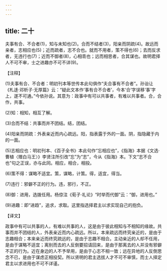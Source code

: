```yaml
---
---
---
```

title: 二十
---



夫事有合、不合者(1)，知与未知也(2)。合而不结者(3)，阳亲而阴疏(4)。故远而亲者，志相应也(5)；近而疏者，志不合也。就而不用者，策不得也(6)；去而反求者，无违行也(7)；近而不御者(8)，心相乖也；远而相思者，合其谋也。故明君择人不可不审，士之进趣亦不可不详(9)。

【注释】

(1)夫事有合、不合者：明初刊本等世传本此句俱作“夫合事有不合者”。孙诒让《札迻·邓析子·无厚篇》云：“疑此文本作‘事有合不合者’，今本‘合’字误移‘事’字上，遂不可通。”今依孙说。其意为：政事中有可以共事者，有难以共事者。合，合作，共事。

(2)知：相知，相互了解。

(3)合而不结：共事而并不团结。结，团结。

(4)阳亲而阴疏：外表亲近而内心疏远。阳，指表露于外的一面。阴，指隐藏于内的一面。

(5)志相应也：明初刊本、《百子全书》本此句作“忘相应也”，《指海》本据《文选·曹植〈赠白马王〉》李贤注所引改“忘”为“志”，今从《指海》本。下文“志不合也”句之正误，亦与此同。相应，相合，相投。

(6)策不得：谋略不适宜。策，谋略，计策。得，适宜，得当。

(7)违行：邪僻不正的行为。违，邪行，不正。

(8)御：进用，选拨任用。杨倞注《荀子·礼论》“时举而代御”云：“御，进用也。”

(9)进趣：即“进趋”，追求，求取。这里指选择君主以求实现自己的抱负。

【译文】

政事中有可以共事的人，有难以共事的人，这是由于彼此相知与不相知的缘故。共事而并不团结的人，外表亲近而内心疏远。所以，本来疏远而终究亲近的，是由于志趣相合；本来亲近而终究疏远的，是由于志趣不相合。主动亲近的人却不任用，是由于谋略不适宜；离别而去的人反倒要招请回来，是由于那离去的人并没有邪僻不正的行为。近在身边的人不予举用，是由于心志不相一致；远在异地的人反倒思念不已，是由于谋虑正相投契。所以贤明的君主选拔人才不可不审慎，而士人择定君主以求进用也不可不详谨。